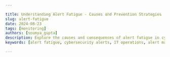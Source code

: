 ```yaml
---

title: Understanding Alert Fatigue - Causes and Prevention Strategies
slug: alert-fatigue
date: 2024-08-23
tags: [monitoring]
authors: [soumya_gupta]
description: Explore the causes and consequences of alert fatigue in cybersecurity and IT. Learn effective strategies to prevent and mitigate this critical issue.
keywords: [alert fatigue, cybersecurity alerts, IT operations, alert management, alert prioritization, alert automation]

---
```


<head>
  <script
    type="application/ld+json"
    dangerouslySetInnerHTML={{ __html: JSON.stringify({
  "@context": "https://schema.org",
  "@type": "TechArticle",
  "headline": "Understanding Alert Fatigue - Causes and Prevention Strategies",
  "alternativeHeadline": "Explore the causes and consequences of alert fatigue in cybersecurity and IT, and learn effective strategies to prevent and mitigate this critical issue",
  "author": {
    "@type": "Person",
    "name": "Soumya Gupta"
  },
  "publisher": {
    "@type": "Organization",
    "name": "SigNoz",
    "logo": {
      "@type": "ImageObject",
      "url": "https://signoz.io/img/SigNozLogo-orange.svg"
    }
  },
  "datePublished": "2024-08-23T00:00:00Z",
  "dateModified": "2024-08-23T00:00:00Z",
  "mainEntityOfPage": {
    "@type": "WebPage",
    "@id": "https://signoz.io/blog/alert-fatigue/"
  },
  "description": "Explore the causes and consequences of alert fatigue in cybersecurity and IT. Learn effective strategies to prevent and mitigate this critical issue.",
  "keywords": "alert fatigue, cybersecurity alerts, IT operations, alert management, alert prioritization, alert automation",
  "articleSection": "Technology",
  "inLanguage": "en",
  "isPartOf": {
    "@type": "Blog",
    "name": "SigNoz Blog",
    "url": "https://signoz.io/blog/"
  },
  "about": [
    {
      "@type": "Thing",
      "name": "Alert Fatigue",
      "description": "A condition where professionals become desensitized to alerts due to high volume, leading to missed critical notifications"
    },
    {
      "@type": "Thing",
      "name": "Cybersecurity",
      "description": "The practice of protecting systems, networks, and programs from digital attacks"
    },
    {
      "@type": "Thing",
      "name": "IT Operations",
      "description": "The processes and services administered by an organization's IT department"
    }
  ],
  "mentions": [
    {
      "@type": "SoftwareApplication",
      "name": "SigNoz",
      "applicationCategory": "Observability Platform"
    },
    {
      "@type": "Thing",
      "name": "Machine Learning",
      "description": "A branch of artificial intelligence focused on building applications that learn from data and improve their accuracy over time"
    },
    {
      "@type": "Thing",
      "name": "Robotic Process Automation (RPA)",
      "description": "Technology that allows anyone to configure computer software to emulate and integrate the actions of a human interacting within digital systems"
    }
  ],
  "mainEntity": {
    "@type": "FAQPage",
    "mainEntity": [
      {
        "@type": "Question",
        "name": "What is alert fatigue and why is it a problem in cybersecurity?",
        "acceptedAnswer": {
          "@type": "Answer",
          "text": "Alert fatigue occurs when cybersecurity professionals become desensitized to a high volume of security alerts, leading to missed critical notifications and increased security risks. It's a problem because it compromises the ability to respond effectively to genuine threats, potentially resulting in security breaches and system failures."
        }
      },
      {
        "@type": "Question",
        "name": "What are the main causes of alert fatigue in IT and cybersecurity?",
        "acceptedAnswer": {
          "@type": "Answer",
          "text": "The main causes include poorly configured alert systems, lack of alert prioritization, inadequate staffing, legacy systems, increasing sophistication of cyber threats, SIEM system limitations, and rapidly evolving attack vectors. These factors contribute to an overwhelming volume of alerts, many of which may be false positives or low-priority."
        }
      },
      {
        "@type": "Question",
        "name": "How can SigNoz help in managing alert fatigue?",
        "acceptedAnswer": {
          "@type": "Answer",
          "text": "SigNoz offers intelligent alerting using advanced algorithms to reduce noise and prioritize critical alerts. It provides customization options for alert thresholds and notification methods, and helps in correlating and analyzing alerts to identify patterns and relationships. These features can significantly reduce alert volume and improve the efficiency of alert management."
        }
      }
    ]
  },
  "tutorial": {
    "@type": "HowTo",
    "name": "How to Prevent Alert Fatigue in Cybersecurity",
    "step": [
      {
        "@type": "HowToStep",
        "name": "Implement Intelligent Alert Systems",
        "text": "Utilize machine learning capabilities to reduce false positives and prioritize alerts effectively."
      },
      {
        "@type": "HowToStep",
        "name": "Establish Clear Protocols",
        "text": "Define explicit alert prioritization and escalation procedures to ensure critical notifications receive prompt attention."
      },
      {
        "@type": "HowToStep",
        "name": "Customize Alert Thresholds",
        "text": "Tailor alert parameters to your organization's specific needs and risk tolerance."
      },
      {
        "@type": "HowToStep",
        "name": "Provide Comprehensive Training",
        "text": "Ensure staff understand the alert system, its priorities, and proper response procedures."
      },
      {
        "@type": "HowToStep",
        "name": "Leverage Automation",
        "text": "Use AI, machine learning, and robotic process automation to handle routine alert responses and correlate alerts effectively."
      },
      {
        "@type": "HowToStep",
        "name": "Monitor and Measure Alert Fatigue",
        "text": "Establish KPIs, conduct regular audits, and gather frontline feedback to continuously improve alert management strategies."
      }
    ]
  }
}) }}
  />
</head>

Alert fatigue plagues cybersecurity and IT professionals, compromising their ability to respond effectively to genuine threats. This phenomenon occurs when an overwhelming volume of alerts desensitizes responders, leading to missed critical notifications and increased security risks. Understanding alert fatigue is crucial for organizations aiming to maintain robust security postures and operational efficiency. This article dives into the causes, consequences, and prevention strategies of alert fatigue, offering insights to help you optimize your alert management processes.

## Quick Guide: 5 Steps to Combat Alert Fatigue

Before diving into the details, here's a quick guide to help you start addressing alert fatigue in your organization:

1. Assess Your Current Alert System
    - Evaluate the volume and types of alerts you're receiving
    - Identify patterns in false positives and missed critical alerts
    - Gather feedback from your team on alert relevance and fatigue levels
2. Implement Intelligent Alert Prioritization
    - Set up a tiered alert system based on criticality
    - Use color-coding and sound differentiation for different alert types
    - Implement alert correlation to group related issues
3. Leverage Automation and AI
    - Utilize machine learning for anomaly detection and alert filtering
    - Implement robotic process automation (RPA) for routine alert responses
    - Use AI-driven tools for alert correlation and pattern recognition
4. Train and Support Your Team
    - Provide comprehensive training on alert systems and response procedures
    - Educate staff on the importance of each alert type
    - Encourage open communication about alert-related challenges
5. Continuously Monitor and Improve
    - Establish KPIs for alert management (e.g., response times, false positive rates)
    - Conduct regular audits of your alert system
    - Gather and act on feedback from frontline staff
    - Stay updated on new technologies and best practices in alert management

By following these steps, you can start to mitigate alert fatigue, improve your team's efficiency, and enhance your organization's overall security posture. Read on for a detailed exploration of alert fatigue and advanced strategies to combat it.

## What is Alert Fatigue and Why Does it Matter?

Alert fatigue refers to the diminished response to alerts due to exposure to a high volume of notifications. In cybersecurity and IT, this condition develops when professionals face a constant barrage of alerts from various monitoring systems. When a system's security monitoring and alert protocols are either too sensitive or poorly defined, it can lead to severe alert fatigue. The flood of notifications can make it harder for cybersecurity professionals to focus on genuine, serious issues, ultimately reducing the effectiveness of the cybersecurity measures.

 The sheer number of notifications — many of which may be false positives or low-priority — leads to a psychological state of desensitization. Handling one alert might be manageable, but it becomes overwhelming when you’re bombarded with dozens in quick succession. As the number of alerts increases, the risk of overlooking critical ones also grows. Alert fatigue is a major safety concern because frequent alarms can lead staff to tune out notifications mentally. This phenomenon, known as normalization, desensitization, or habituation, means that the more often you're exposed to something, the more you start to ignore it.

In DevOps and IT Ops, alert fatigue can lead to missed critical issues, causing downtime, higher operational costs, and damage to brand reputation. Alert fatigue isn't just an inconvenience; it's a significant risk to an organization's security and operational integrity.

## The Psychology Behind Alert Fatigue

To combat alert fatigue effectively, you must understand its psychological underpinnings:

<Figure src="/img/blog/2024/08/alert-fatigue-image.webp" alt="image.webp" caption="image.webp" />

1. Cognitive Overload: Your brain has a limited capacity to process information. It struggles to differentiate between critical and non-critical notifications when bombarded with alerts. As a result, people start to experience cognitive fatigue, which can seriously impact their decision-making. This kind of mental overload, a common issue in security fatigue, makes it tough to think clearly and make good decisions.
2. Attention Span Limitations: Constant interruptions from alerts fragment your attention, making it difficult to focus on any single task effectively.
3. The "Cry Wolf" Effect: Frequent false alarms lead to skepticism about the validity of future alerts, much like the boy who cried wolf in the famous fable. This desensitization can cause response times to drag, resulting in missed critical alerts and, ultimately, potential leaks of sensitive data
4. Stress and Fatigue: Prolonged exposure to high-stress alert environments diminishes your cognitive abilities and decision-making skills. There’s always a push to upgrade security measures or learn new techniques, especially with new threats constantly popping up. News stories about hackers using artificial intelligence (AI) to develop smarter and faster attacks can leave employees feeling increasingly powerless against these evolving threats. This feeling of helplessness is even more pronounced for those without in-depth cybersecurity expertise, leading to a potential drop in even basic security practices.

Understanding these psychological factors is crucial in designing effective alert systems and management strategies.

## Common Causes of Alert Fatigue in Various Industries

Alert fatigue isn't unique to cybersecurity or IT; it's a cross-industry problem. However, certain factors contribute significantly to its prevalence in these fields:

1. Poorly Configured Alert Systems: Overly sensitive thresholds trigger an excessive number of alerts, many of which are unnecessary. When alert thresholds are set too low, or the system isn't tailored to the organization's needs, it can trigger a flood of alerts, many of which are false positives. This overload makes it harder for the IT team to sift through the noise and pinpoint real threats, leaving them feeling overwhelmed and potentially missing critical issues.
2. Lack of Alert Prioritization: When all alerts appear equally urgent, focusing on what truly matters becomes impossible. Many security tools and systems struggle to prioritize alerts effectively because they often work in isolation and can't correlate data from various sources. As a result, the IT team has to manually investigate and respond to each alert, which increases their workload and raises the risk of burnout. This manual approach can delay responses to critical alerts and heighten the chance of missing important issues.
3. Inadequate Staffing: For many small and medium-sized businesses, alert fatigue often stems from not having enough staff or resources dedicated to cybersecurity. When a small IT team has to juggle everyday IT tasks alongside security monitoring and incident response, they can easily become overwhelmed by the flood of alerts. This overload can lead to decreased efficiency, longer response times, and a greater chance of missing crucial threats.
4. Legacy Systems: Outdated alert mechanisms often lack the sophistication to filter and prioritize notifications effectively.

### Cybersecurity-Specific Causes

In the realm of cybersecurity, additional factors worsen alert fatigue:

- Increasing Sophistication of Cyber Threats: As attacks become more complex, detection systems must cast a wider net, often resulting in more false positives. Nowadays, organizations manage a vast array of IT resources such as databases, cloud services, virtualized environments, and big data platforms, each protected by different security tools. This creates a flood of alerts that IT professionals must sift through. The IT landscape becomes increasingly complex with multiple technologies and solutions monitoring digital activity. The sheer volume of data from these interconnected and distributed systems can be overwhelming, leading to significant alert fatigue.
- SIEM System Limitations: While powerful, Security Information and Event Management (SIEM) systems can generate a high volume of alerts without proper tuning. Outdated Security Information and Event Management (SIEM) technology significantly contributes to alert fatigue. Many traditional SIEM solutions aren't equipped to handle the massive volume and complexity of data produced by today’s IT environments. This often results in security teams being overwhelmed by a barrage of alerts, many of which turn out to be false positives.
- Rapidly Evolving Attack Vectors: The constant emergence of new threats requires frequent updates to alert criteria, often leading to temporary increases in false positives. These false positives from security tools often arise from poorly configured detection protocols, improper prioritization, misconfigurations, or outdated systems. When security teams are bombarded with these false alerts, they may start to feel overwhelmed or become indifferent toward notifications, making it harder for them to focus on genuine threats.

## The Risks and Consequences of Alert Fatigue

The impacts of alert fatigue extend far beyond mere annoyance:

1. Missed Critical Alerts: When important notifications get lost in the noise, security breaches or system failures can go unnoticed, and workers can become desensitized. In DevOps and IT Ops, this can result in more frequent incidents, which can severely impact revenue, increase costs, and damage the brand's reputation.
2. Delayed Response Times: Fatigue slows reaction to genuine threats, increasing potential damage. When teams are bombarded with constant alerts, whether critical or not, their response times inevitably slow down. This issue, known as alert saturation, makes it harder for IT professionals to quickly identify and address significant alerts. Analyzing the noise-to-signal ratio can help determine if the volume of alerts is manageable and if it aligns with the team's ability to respond effectively. As alert fatigue sets in, the delays can lead to serious problems, ultimately impacting system performance and customer satisfaction.
3. Increased Error Rates: Overwhelmed staff are more likely to make mistakes in their assessments and responses. Alert fatigue can seriously impact the morale of a security team, leading to demotivation, disengagement, and decreased productivity. When overwhelmed by constant alerts, team members may feel frustrated and burned out, which can undermine their enthusiasm and effectiveness in handling critical security tasks.
4. Staff Burnout: Constant alert pressure leads to job dissatisfaction, increased turnover, and difficulties in recruitment. Frequent exposure to numerous alerts can fatigue employees, leading to anxiety, burnout, and a sense of neglect when resources are lacking. This often results in higher turnover, increasing recruitment and training costs. Moreover, alert fatigue can cause cybersecurity incidents, damaging both company culture and reputation
5. Compliance Issues: Failure to respond adequately to alerts can result in regulatory violations and legal consequences. If your organization has strict data management regulations, alert fatigue can heighten your risk of non-compliance. When security teams become overwhelmed and start ignoring alerts that indicate potential data breaches, it increases the likelihood of missing critical issues and failing to meet regulatory standards, which could lead to serious compliance problems and legal consequences.

<Figure src="/img/blog/2024/08/alert-fatigue-image%201.webp" alt="image.webp" caption="image.webp" />

## Strategies to Prevent and Mitigate Alert Fatigue

Combating alert fatigue requires a multi-faceted approach:

1. Implement Intelligent Alert Systems: Utilize machine learning capabilities to reduce false positives and prioritize alerts effectively. Implement solutions that automatically handle routine threat responses to ease analysts' burden and allow them to concentrate on more critical threats. For instance, if a system can automatically isolate a device infected with malware, it not only lightens the workload for analysts but also accelerates response times. This quick action can be essential in preventing further damage and maintaining overall security.
2. Establish Clear Protocols: Define explicit alert prioritization and escalation procedures to ensure critical notifications receive prompt attention. Investing in security tools that work well together and can prioritize alerts based on their seriousness and potential impact is recommended. In addition to this, creating custom rules to flag high-priority alerts will help your team address them quickly. Different alerts require different responses: high-severity ones need immediate action, medium-severity alerts should be handled soon to prevent escalation, and low-severity alerts are useful for preventing future threats.
3. Customize Alert Thresholds: Tailor alert parameters to your organization's specific needs and risk tolerance. Understanding what triggers an alert can help you fine-tune how and when they’re sent to your team. For instance, if every incorrect password entry results in an email alert, your inbox might quickly become overwhelmed with notifications from simple typos. Instead, consider setting up alerts for multiple rapid incorrect password attempts, which could better indicate a brute force attack. This adjustment can reduce false positives, giving your team more space to concentrate on real threats.
4. Provide Comprehensive Training: Ensure staff understand the alert system, its priorities, and proper response procedures. Training should also include strategies for managing alert overload, like using automation tools and clear escalation paths. Regular communication and drills should be part of this training to ensure that everyone is aligned and can respond efficiently under pressure. Well-trained staff can handle alerts with confidence, reducing stress and improving overall security.

### Best Practices for Alert System Design

Effective alert system design plays a crucial role in mitigating fatigue:

- Incorporate Human Factors Engineering: Design interfaces that align with human cognitive processes and limitations. To create a product with excellent UX, designers should start by listing all the scenarios where notifications could be useful. It’s a good idea to work with a developer on this, as they can offer a fresh perspective and help address any tricky situations the designer might miss. During user testing, note all the interactions where notifications could improve the experience. With your list in hand, the next step is to sort the notifications by their importance and key features.
- Utilize Color-Coding and Sound Differentiation: Help staff quickly identify alert priorities through visual and auditory cues. To manage the high volume of alerts, they were color-coded by priority—critical alerts like those for Membase were red, while less urgent ones, like Java process crashes, were in lighter red. Sound differentiation further reduces alert fatigue by using distinct sounds for different alert types. For example, a high-pitched tone for urgent alerts and a softer chime for routine updates help users quickly identify and prioritize important notifications, making it easier to manage and respond effectively.
- Implement Alert Suppression and Grouping: Reduce noise by combining related alerts and suppressing known, low-priority issues. When grouping alerts, you can choose how to organize them—by service, cluster, host, or other dimensions. For instance, if you're monitoring latency across multiple services and hosts, grouping by service rather than host can minimize the number of notifications and reduce overwhelm. This way, you get alerts only when a service hits the threshold, making managing and investigating issues easier without being flooded with duplicate alerts. Algorithmic correlation can help in identifying and merging duplicate alerts, while modern Alert Management Systems (AMS) can cut down on redundant notifications.
- Design User-Friendly Resolution Processes: Streamline the steps required to acknowledge and resolve alerts. Making alerts truly actionable means providing the issue, context, and next steps. Instead of a vague `Server error detected`, a better alert would be `Server error detected in Service ABC. CPU usage has been over 70% for the last 10 minutes. Consider increasing server capacity`. Ensure alerts come with clear action items, relevant context, and correlated data to guide immediate and effective responses.

## The Role of Automation in Combating Alert Fatigue

Automation serves as a powerful ally in the fight against alert fatigue:

- AI and Machine Learning: These technologies can filter, correlate, and prioritize alerts more effectively than traditional rule-based systems. Data science and machine learning enhance alert quality by improving the signal-to-noise ratio. These models deliver high-fidelity alerts that accurately reflect malicious behavior, helping threat hunters focus on real attacks and reducing false positives. By using anomaly detection, supervised models and integrating data from various sources, these systems establish a baseline of normal activity and efficiently spot unusual behavior.
- Automated Alert Correlation: By identifying patterns and relationships between alerts, automation can reduce the overall number of notifications that require human attention. Automated correlation and triage tools can be seamlessly integrated into existing cybersecurity systems like SIEMs and threat intelligence platforms. By grouping related alerts, automated correlation reduces redundancy and helps cybersecurity teams focus on the most critical issues. For instance, if multiple alerts come from the same IP address, these tools bundle them together, simplifying investigation. Similarly, automated triage prioritizes alerts based on their severity, enabling teams to quickly address urgent threats, such as major data breaches.
- Robotic Process Automation (RPA): RPA can handle routine alert responses, freeing up human analysts for more complex issues. In high-alert environments like network security or IT operations, RPA bots can be set up to handle routine alerts. Consider a scenario where a minor server error or a password reset request is detected, an RPA bot can automatically create tickets, send acknowledgment emails, or even resolve the issue if it’s straightforward. This not only speeds up response times and reduces human error but also frees up human analysts to tackle more complex issues that require their expertise. Additionally, RPA helps consolidate alerts from various sources, classify them, and route them to the right teams, making the entire process more efficient.
- Human-in-the-Loop Systems: While automation is crucial, maintaining human oversight ensures that critical decisions aren't left solely to algorithms. While RPA boosts efficiency, it’s vital to balance automation with human oversight to keep things effective and manage risks. In HITL setups, RPA can handle routine tasks and initial alert triage, but human analysts are still involved in evaluating and making decisions on flagged alerts, especially for complex or unclear situations. This ensures critical decisions, which might need contextual understanding or ethical judgment, aren't left to algorithms alone. It also allows for continuous improvement, as human feedback helps refine and enhance the automation.

## Measuring and Monitoring Alert Fatigue in Your Organization

To address alert fatigue effectively, you need to quantify and track it:

1. Establish Key Performance Indicators (KPIs):
    - Alert response time: This KPI measures how quickly your team responds to alerts.
    - False positive rate: This KPI tracks the proportion of alerts that are incorrectly flagged as issues when they are not.
    - Alert resolution rate: This metric gauges the percentage of resolved alerts.
    - Staff satisfaction scores: Measuring staff satisfaction through surveys or feedback mechanisms provides insights into how alert management practices are affecting your team.
2. Conduct Regular Audits: Review your alert systems and processes to identify areas for improvement. Regular audits help ensure you’re striking the right balance and addressing any issues. Ask yourself: Are any alerts being overlooked? Have your thresholds been set correctly? Have workers become desensitized to alerts, and could redesigning them improve attention? Regularly revisiting these questions helps maintain an optimal alert system.
3. Gather Frontline Feedback: Your staff's experiences provide invaluable insights into the effectiveness of your alert management strategies. Establish feedback mechanisms to gather input from recipients regarding the effectiveness of notifications. Use this feedback to fine-tune workflows, improve message content, and enhance communication.
4. Analyze Trends: Look for patterns in alert volumes, response times, and outcomes to guide your improvement efforts. This means using historical data to spot recurring problems and inefficiencies, which can help you adjust alert thresholds and improve response protocols.

## Leveraging SigNoz for Effective Alert Management

SigNoz is a powerful observability platform designed to provide comprehensive insights into the performance and health of your applications and infrastructure. It combines metrics, logs, and traces into a unified view, enabling organizations to monitor, troubleshoot, and optimize their systems more effectively. SigNoz reduces alert noise and fatigue by providing a sophisticated alerting system that delivers real-time notifications for system anomalies. It allows the creation of precise Alert Rules using Query Builder, PromQL, or Clickhouse Queries, ensuring relevant and actionable alerts. This approach minimizes false positives and reduces cognitive overload, making alert handling more efficient and manageable.

<GetStartedSigNoz />

## Creating a Culture of Alert Awareness and Continuous Improvement

Addressing alert fatigue requires more than just technological solutions; it demands a cultural shift:

1. Foster Open Communication: Encourage staff to discuss alert challenges and propose improvements. When team members feel comfortable discussing issues and suggesting improvements, organizations can spot problems early, gain valuable insights, and keep refining their alert processes. This collaborative approach not only improves problem-solving but also boosts morale and leads to more effective alert management.
2. Regular Review and Refinement: Continuously assess and adjust your alert criteria and processes. This includes testing it through exercises and drills, then making any necessary adjustments to stay prepared.
3. Balance Technology and Human Judgment: While leveraging automation, remember the value of human expertise in alert response. It's important to remember that AI doesn't replace human analysts; it just changes their roles. Think of it like this: when robots were introduced on assembly lines, they didn't make human workers obsolete; instead, they allowed humans to focus on more complex tasks. Similarly, in cybersecurity, AI and automation handle routine alerts and tasks, but they don't eliminate the need for skilled analysts. Instead, they shift the focus to higher-level tasks and more specialized roles. 
4. Ongoing Education: Implement regular training programs to keep staff updated on best practices in alert management. By continuously educating teams, organizations ensure that members are proficient with new tools, follow consistent procedures, and work efficiently. This approach not only helps prevent alert fatigue and enhances decision-making but also strengthens the overall alert management system, making it more responsive and resilient.

## Key Takeaways

- Alert fatigue poses significant risks to organizational security and operational efficiency.
- Causes include excessive alerts, poor prioritization, and human cognitive limitations.
- Prevention strategies involve intelligent systems, training, and cultural shifts.
- Automation and AI play crucial roles in modern alert management.
- Continuous monitoring and improvement are essential to combat alert fatigue effectively.

## FAQs

### What are the first signs of alert fatigue in an organization?

Early indicators include increased response times to alerts, rising error rates in alert handling, and staff complaints about alert volume or relevance.

### How can small teams effectively manage high volumes of alerts?

Small teams should prioritize automation, implement strict alert prioritization, and consider outsourcing or managed services for after-hours coverage.

### What role does leadership play in addressing alert fatigue?

Leadership is crucial in allocating resources, fostering a culture of continuous improvement, and prioritizing staff well-being alongside security goals.

### How often should alert systems and protocols be reviewed and updated?

Conduct thorough reviews quarterly, with ongoing minor adjustments based on feedback and performance metrics.

### What is alert fatigue and why is it a problem in cybersecurity?

Alert fatigue occurs when cybersecurity professionals become desensitized to a high volume of security alerts, leading to missed critical notifications and increased security risks. It's a problem because it compromises the ability to respond effectively to genuine threats, potentially resulting in security breaches and system failures.

### What are the main causes of alert fatigue in IT and cybersecurity?

The main causes include poorly configured alert systems, lack of alert prioritization, inadequate staffing, legacy systems, increasing sophistication of cyber threats, SIEM system limitations, and rapidly evolving attack vectors. These factors contribute to an overwhelming volume of alerts, many of which may be false positives or low-priority.

### How does alert fatigue impact an organization's security posture?

Alert fatigue can lead to missed critical alerts, delayed response times, increased error rates in assessments and responses, staff burnout, and potential compliance issues. These consequences can significantly weaken an organization's security posture, increasing vulnerability to cyber threats and operational disruptions.

### What strategies can organizations implement to prevent alert fatigue?

Organizations can implement intelligent alert systems using machine learning, establish clear alert protocols, customize alert thresholds, provide comprehensive staff training, and leverage automation tools like AI and RPA. Additionally, designing user-friendly alert systems with features like color-coding and alert suppression can help mitigate fatigue.

### How can SigNoz help in managing alert fatigue?

SigNoz offers intelligent alerting using advanced algorithms to reduce noise and prioritize critical alerts. It provides customization options for alert thresholds and notification methods, and helps in correlating and analyzing alerts to identify patterns and relationships. These features can significantly reduce alert volume and improve the efficiency of alert management.

### What role does organizational culture play in addressing alert fatigue?

Organizational culture is crucial in combating alert fatigue. Fostering open communication, encouraging continuous improvement, balancing technology with human judgment, and providing ongoing education are key cultural aspects. Leadership plays a vital role in allocating resources and prioritizing staff well-being alongside security goals.

### How often should alert systems be reviewed and updated?

It's recommended to conduct thorough reviews of alert systems and protocols quarterly, with ongoing minor adjustments based on feedback and performance metrics. Regular audits and frontline feedback are essential for maintaining an optimal alert system.

## Resources

[Alerts Management](https://signoz.io/docs/userguide/alerts-management/)

[Setup Alerts Notification](https://signoz.io/docs/setup-alerts-notification/)

[Anomaly-based Alerts](https://signoz.io/docs/alerts-management/anomaly-based-alerts/)

[Metrics-based Alerts](https://signoz.io/docs/alerts-management/metrics-based-alerts/)

[Log-based Alerts](https://signoz.io/docs/alerts-management/log-based-alerts/)

[Trace-based Alerts](https://signoz.io/docs/alerts-management/trace-based-alerts/)

[Exceptions-based Alerts](https://signoz.io/docs/alerts-management/exceptions-based-alerts/)


